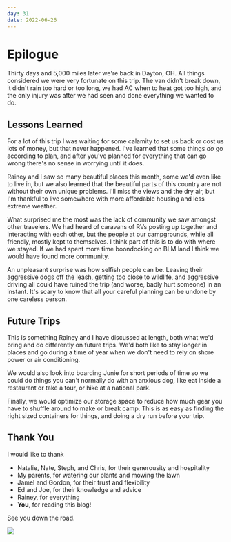 ```yaml
---
day: 31
date: 2022-06-26
---
```


# Epilogue

Thirty days and 5,000 miles later we're back in Dayton, OH. All things considered we were very fortunate on this trip. The van didn't break down, it didn't rain too hard or too long, we had AC when to heat got too high, and the only injury was after we had seen and done everything we wanted to do.

## Lessons Learned

For a lot of this trip I was waiting for some calamity to set us back or cost us lots of money, but that never happened. I've learned that some things _do_ go according to plan, and after you've planned for everything that can go wrong there's no sense in worrying until it does.

Rainey and I saw so many beautiful places this month, some we'd even like to live in, but we also learned that the beautiful parts of this country are not without their own unique problems. I'll miss the views and the dry air, but I'm thankful to live somewhere with more affordable housing and less extreme weather.

What surprised me the most was the lack of community we saw amongst other travelers. We had heard of caravans of RVs posting up together and interacting with each other, but the people at our campgrounds, while all friendly, mostly kept to themselves. I think part of this is to do with where we stayed. If we had spent more time boondocking on BLM land I think we would have found more community.

An unpleasant surprise was how selfish people can be. Leaving their aggressive dogs off the leash, getting too close to wildlife, and aggressive driving all could have ruined the trip (and worse, badly hurt someone) in an instant. It's scary to know that all your careful planning can be undone by one careless person.

## Future Trips

This is something Rainey and I have discussed at length, both what we'd bring and do differently on future trips. We'd both like to stay longer in places and go during a time of year when we don't need to rely on shore power or air conditioning.

We would also look into boarding Junie for short periods of time so we could do things you can't normally do with an anxious dog, like eat inside a restaurant or take a tour, or hike at a national park.

Finally, we would optimize our storage space to reduce how much gear you have to shuffle around to make or break camp. This is as easy as finding the right sized containers for things, and doing a dry run before your trip.

## Thank You

I would like to thank

- Natalie, Nate, Steph, and Chris, for their generousity and hospitality
- My parents, for watering our plants and mowing the lawn
- Jamel and Gordon, for their trust and flexibility
- Ed and Joe, for their knowledge and advice
- Rainey, for everything
- **You**, for reading this blog!

See you down the road.

<Image src="/images/matt_and_rainey.jpg" />
